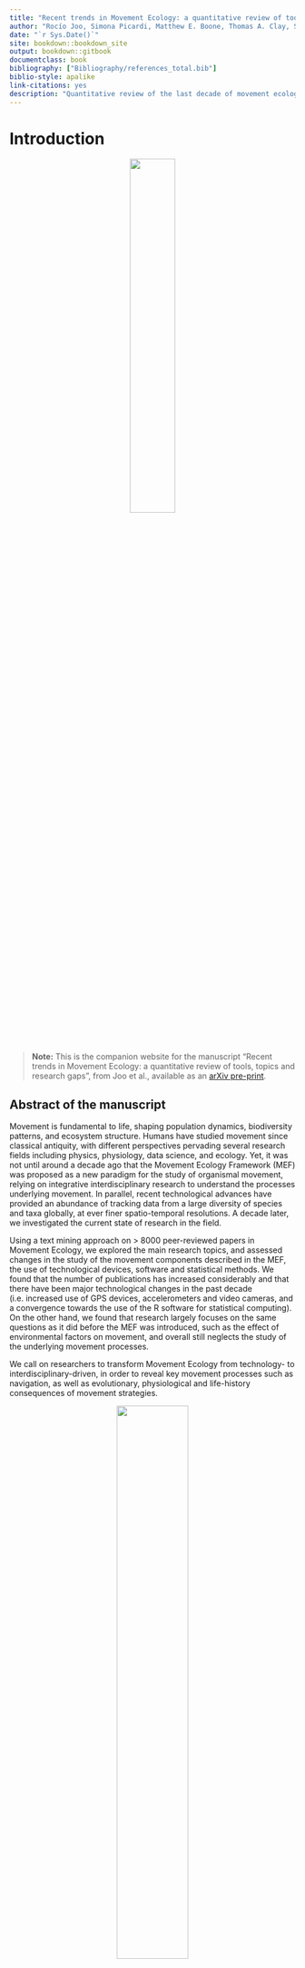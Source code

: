 ```yaml
--- 
title: "Recent trends in Movement Ecology: a quantitative review of tools, topics and research gaps"
author: "Rocío Joo, Simona Picardi, Matthew E. Boone, Thomas A. Clay, Samantha C. Patrick, Vilma S. Romero-Romero and Mathieu Basille"
date: "`r Sys.Date()`"
site: bookdown::bookdown_site
output: bookdown::gitbook
documentclass: book
bibliography: ["Bibliography/references_total.bib"]
biblio-style: apalike
link-citations: yes
description: "Quantitative review of the last decade of movement ecology (from 2009 to 2018)"
---
```


# Introduction

<center>
![](posts/moveco-images/mov-logo.png){width=40%}
</center>

> **Note:** This is the companion website for the manuscript “Recent trends in Movement Ecology: a quantitative review of tools, topics and research gaps”, from Joo et al., available as an [arXiv pre-print](https://arxiv.org/abs/2006.00110). 


## Abstract of the manuscript

Movement is fundamental to life, shaping population dynamics, biodiversity 
patterns, and ecosystem structure.
Humans have studied movement since classical antiquity, with different perspectives pervading several research fields including physics, physiology, data science, and ecology.
Yet, it was not until around a decade ago that the Movement Ecology Framework (MEF) was proposed as a new paradigm for the study of organismal movement, relying on integrative interdisciplinary research to understand the processes underlying movement.
In parallel, recent technological advances have provided an abundance of tracking data from a large diversity of species and taxa globally, at ever finer spatio-temporal resolutions. 
A decade later, we investigated the current state of research in the field.

Using a text mining approach on \> 8000 peer-reviewed
papers in Movement Ecology, we explored the main research topics,
and assessed changes in the study of the movement components described in the MEF, the use of technological devices, software and statistical methods. 
We found that the number of publications has increased considerably and that there have been major technological changes in the past decade (i.e. increased use of GPS devices, accelerometers and video cameras, and a convergence towards the use of the R software for statistical computing).
On the other hand, we found that research largely focuses on the same questions as it did before the MEF was introduced, such as the effect of environmental factors on
movement, and overall still neglects the study of the underlying movement processes. 

We call on researchers to transform Movement Ecology from technology- to interdisciplinary-driven, in order to reveal key movement processes such as navigation, as well as evolutionary, physiological
and life-history consequences of movement strategies.



<center>

![](posts/moveco-images/wordcloud_abstracts_low.png){width=50%}

</center>

<br />

